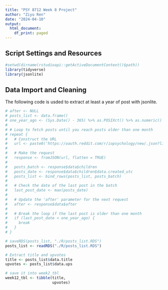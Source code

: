 ```yaml
---
title: "PSY 8712 Week 8 Project"
author: "Ziyu Ren"
date: "2024-04-10"
output:
  html_document:
    df_print: paged
---
```


## **Script Settings and Resources**
```r
#setwd(dirname(rstudioapi::getActiveDocumentContext()$path))
library(tidyverse)
library(jsonlite)
```

## Data Import and Cleaning

The following code is usded to extract at least a year of post with jsonlite. 
```r
# after <- NULL
# posts_list <- data.frame()
# one_year_ago <- (Sys.Date() - 365) %>% as.POSIXct() %>% as.numeric()  # Date one year ago
# 
# # Loop to fetch posts until you reach posts older than one month
# repeat {
#   # Construct the URL
#   url <- paste0('https://oauth.reddit.com/r/iopsychology/new/.json?limit=100', ifelse(is.null(after), '', paste0('&after=', after)))
#   
#   # Make the request
#   response <- fromJSON(url, flatten = TRUE)
#   
#   posts_batch <- response$data$children
#   posts_date <- response$data$children$data.created_utc
#   posts_list <- bind_rows(posts_list, posts_batch)
#   
#   # Check the date of the last post in the batch
#   last_post_date <- max(posts_date)
#   
#   # Update the 'after' parameter for the next request
#   after <- response$data$after
#   
#   # Break the loop if the last post is older than one month
#   if (last_post_date < one_year_ago) {
#     break
#   }
# }

# saveRDS(posts_list, "./R/posts_list.RDS")
posts_list <- readRDS("./R/posts_list.RDS")
```


```r
# Extract title and upvotes
title <- posts_list$data.title
upvotes <- posts_list$data.ups

# save it into week2_tbl
week12_tbl <- tibble(title,
                     upvotes)


```



